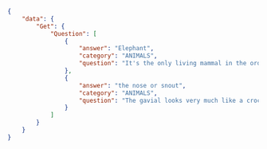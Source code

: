 ```json
{
    "data": {
        "Get": {
            "Question": [
                {
                    "answer": "Elephant",
                    "category": "ANIMALS",
                    "question": "It's the only living mammal in the order Proboseidea"
                },
                {
                    "answer": "the nose or snout",
                    "category": "ANIMALS",
                    "question": "The gavial looks very much like a crocodile except for this bodily feature"
                }
            ]
        }
    }
}
```
